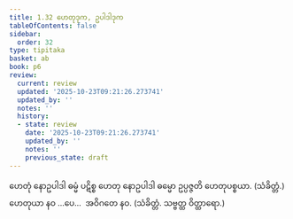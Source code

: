 ```yaml
---
title: 1.32 ဟေတုဒုက, ဥပါဒါဒုက
tableOfContents: false
sidebar:
  order: 32
type: tipitaka
basket: ab
book: p6
review:
  current: review
  updated: '2025-10-23T09:21:26.273741'
  updated_by: ''
  notes: ''
  history:
  - state: review
    date: '2025-10-23T09:21:26.273741'
    updated_by: ''
    notes: ''
    previous_state: draft
---
```



<ReviewStatus review={frontmatter.review} showDetails={true} />

<HypothesisAnnotation frontmatter={frontmatter} />

<DynamicBreadcrumb />

<Division number="56" book="p6" e="ch" v="39" p="52">

<Paragraph number="158" book="p6">
ဟေတုံ နောဥပါဒါ ဓမ္မံ ပဋိစ္စ ဟေတု နောဥပါဒါ ဓမ္မော ဥပ္ပဇ္ဇတိ ဟေတုပစ္စယာ. (သံခိတ္တံ.)
</Paragraph>

<Paragraph number="159" book="p6">
ဟေတုယာ နဝ …ပေ…  အဝိဂတေ နဝ. (သံခိတ္တံ. သဗ္ဗတ္ထ ဝိတ္ထာရော.)
</Paragraph>
</Division>